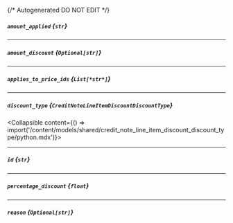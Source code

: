 {/* Autogenerated DO NOT EDIT  */}

##### `amount_applied` *{`str`}*

---
##### `amount_discount` *{`Optional[str]`}*

---
##### `applies_to_price_ids` *{`List[*str*]`}*

---
##### `discount_type` *{`CreditNoteLineItemDiscountDiscountType`}*
<Collapsible content={() => import('/content/models/shared/credit_note_line_item_discount_discount_type/python.mdx')}>
</Collapsible>

---
##### `id` *{`str`}*

---
##### `percentage_discount` *{`float`}*

---
##### `reason` *{`Optional[str]`}*

